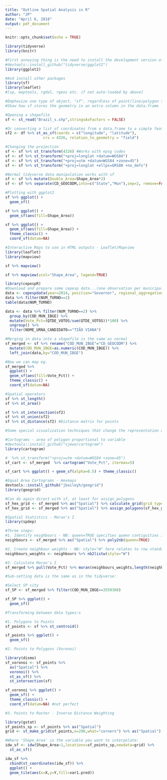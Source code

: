 ```yaml
---
title: "Outline Spatial Analysis in R"
author: "JP"
date: "April 6, 2018"
output: pdf_document
---
```


```r
knitr::opts_chunk$set(echo = TRUE)
```

```r
library(tidyverse)
library(knitr)

#First annoying thing is the need to install the development version of ggplot2 so we can plot simple features
#devtools::install_github("tidyverse/ggplot2")
library(ggplot2)

#And install other packages
library(sf)
library(leaflet)
#[sp, maptools, rgdal, rgeos etc. if not auto-loaded by above]

#Emphasize one type of object, "sf", regardless of point/line/polygon type.
#Show how sf stores the geometry in an extra column in the data.frame
```

```r
#Opening a shapefile
sf <- st_read("Brazil_s.shp",stringsAsFactors = FALSE)

#Or converting a list of coordinates from a data.frame to a simple features object
sf2 <- df %>% st_as_sf(coords = c("longitude", "latitude"), 
                 crs = 4326, relation_to_geometry = "field")

#Changing the projection
sf <- sf %>% st_transform(4326) #Works with epsg codes
sf <- sf %>% st_transform("+proj=longlat +datum=WGS84")
sf <- sf %>% st_transform("+proj=utm +datum=WGS84 +zone=45")
sf <- sf %>% st_transform("+proj=longlat +ellps=GRS80 +no_defs")
```

```r
#Normal tidyverse data manipulation works with sf
sf <- sf %>% mutate(Double_Area=Shape_Area*2)
sf <- sf %>% separate(CD_GEOCODM,into=c("State","Mun"),sep=2, remove=FALSE) %>% filter(State==35)
```

```r
#Plotting with ggplot2
sf %>% ggplot() + 
  geom_sf()

sf %>% ggplot() + 
  geom_sf(aes(fill=Shape_Area))

sf %>% ggplot() + 
  geom_sf(aes(fill=Shape_Area)) +
  theme_classic() +
  coord_sf(datum=NA)
```

```r
#Interactive Maps to use in HTML outputs - Leaflet/Mapview
library(leaflet)
library(mapview)

sf %>% mapview()

sf %>% mapview(zcol="Shape_Area", legend=TRUE)
```

```r
library(cepespR)
#Download and prepare some cepesp data...(one observation per municipality so we can merge it in)
data <- cepespdata(year=2014, position="Governor", regional_aggregation="Municipality",political_aggregation="Candidate",state="AC")
data %>% filter(NUM_TURNO==2)
table(data$NUM_TURNO)

data <- data %>% filter(NUM_TURNO==2) %>%
  group_by(COD_MUN_IBGE) %>%
  mutate(Vote_Pct=(QTDE_VOTOS/sum(QTDE_VOTOS))*100) %>%
  ungroup() %>%
  filter(NOME_URNA_CANDIDATO=="TIÃO VIANA")

#Merging in data into a shapefile is the same as normal
sf_merged <- sf %>% rename("COD_MUN_IBGE"="CD_GEOCODM") %>% 
  mutate(COD_MUN_IBGE=as.numeric(COD_MUN_IBGE)) %>%
  left_join(data,by="COD_MUN_IBGE")

#Now we can map eg. 
sf_merged %>%
  ggplot() +
  geom_sf(aes(fill=Vote_Pct)) +
  theme_classic() +
  coord_sf(datum=NA)

```

```r
#Spatial operators
sf %>% st_length()
sf %>% st_area()

sf %>% st_intersection(sf2)
sf %>% st_union(sf2)
sf %>% st_distance(sf2) #Distance matrix for points
```

```r
#Some special visualization techniques that change the representation of polygons

#Cartograms - area of polygon proportional to variable
#devtools::install_github("sjewo/cartogram")
library(cartogram)

#  %>% st_transform("+proj=utm +datum=WGS84 +zone=45")
sf_cart <- sf_merged  %>% cartogram("Vote_Pct", itermax=5)

sf_cart %>% ggplot() + geom_sf(alpha=0.5) + theme_classic()

#Equal Area Cartograms - Hexmaps
devtools::install_github("jbaileyh/geogrid")
library(geogrid)

#Can do again direct with sf, at least for assign_polygons
sf_hex_grid <- sf_merged %>% as("Spatial") %>% calculate_grid(grid_type="hexagonal")
sf_hex_grid <- sf_merged %>% as("Spatial") %>% assign_polygons(sf_hex_grid)

```

```r
#Spatial Statistics - Moran's I
library(spdep)

#Three steps:
#1. Identify neighbours - NB: queen=TRUE specifies queen contiguities instead of rook contiguities.
neighbours <- sf_merged %>% as("Spatial") %>% poly2nb(queen=TRUE)

#2. Create neighbour weights - NB: style="W" here relates to row standardised weights
neighbours_weights <- neighbours %>% nb2listw(style="W")

#3. Calculate Moran's I
sf_merged %>% pull(Vote_Pct) %>% moran(neighbours_weights,length(neighbours),Szero(neighbours_weights))

```

```r
#Sub-setting data is the same as in the tidyverse:

#Select SP city 
sf_SP <- sf_merged %>% filter(COD_MUN_IBGE==3550308)

sf_SP %>% ggplot() +
  geom_sf()
```

```r
#Transforming between data types:x

#1. Polygons to Points
sf_points <- sf %>% st_centroid()

sf_points %>% ggplot() + 
  geom_sf()

#2. Points to Polygons (Voronoi)

library(dismo)
sf_voronoi <- sf_points %>% 
  as("Spatial") %>% 
  voronoi() %>% 
  st_as_sf() %>% 
  st_intersection(sf) 

sf_voronoi %>% ggplot() + 
  geom_sf() + 
  theme_classic() +
  coord_sf(datum=NA) #not perfect

#3. Points to Raster - Inverse Distance Weighting

library(gstat)
sf_points_sp <- sf_points %>% as("Spatial")
grid <- st_make_grid(sf_points,n=200,what="corners") %>% as("Spatial")

#Where 'Shape_Area' is the variable you want to interpolate:
idw_sf <- idw(Shape_Area~1,locations=sf_points_sp,newdata=grid) %>% 
  st_as_sf() 

idw_sf %>%
  cbind(st_coordinates(idw_sf)) %>%
  ggplot() +
  geom_tile(aes(x=X,y=Y,fill=var1.pred))

```


